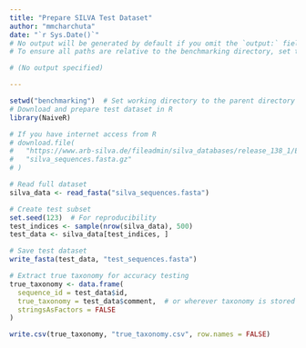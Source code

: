 ```yaml
---
title: "Prepare SILVA Test Dataset"
author: "mmcharchuta"
date: "`r Sys.Date()`"
# No output will be generated by default if you omit the `output:` field.
# To ensure all paths are relative to the benchmarking directory, set the working directory at the start.

# (No output specified)

---
```


```r
setwd("benchmarking")  # Set working directory to the parent directory (benchmarking)
# Download and prepare test dataset in R
library(NaiveR)

# If you have internet access from R
# download.file(
#   "https://www.arb-silva.de/fileadmin/silva_databases/release_138_1/Exports/SILVA_138.1_SSURef_NR99_tax_silva_trunc.fasta.gz",
#   "silva_sequences.fasta.gz"
# )

# Read full dataset
silva_data <- read_fasta("silva_sequences.fasta")

# Create test subset
set.seed(123)  # For reproducibility
test_indices <- sample(nrow(silva_data), 500)
test_data <- silva_data[test_indices, ]

# Save test dataset
write_fasta(test_data, "test_sequences.fasta")

# Extract true taxonomy for accuracy testing
true_taxonomy <- data.frame(
  sequence_id = test_data$id,
  true_taxonomy = test_data$comment,  # or wherever taxonomy is stored
  stringsAsFactors = FALSE
)

write.csv(true_taxonomy, "true_taxonomy.csv", row.names = FALSE)
```